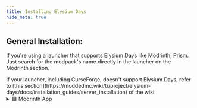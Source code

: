 ```yaml
---
title: Installing Elysium Days
hide_meta: true
---
```


## General Installation:
If you're using a launcher that supports Elysium Days like Modrinth, Prism. Just search for the modpack's name directly in the launcher on the Modrinth section.

<Callout variant="info">
    If your launcher, including CurseForge, doesn't support Elysium Days, refer to [this section](https://moddedmc.wiki/tr/project/elysium-days/docs/installation_guides/server_installation) of the wiki.
</Callout>

<details>
<summary>🟩 Modrinth App</summary>

<a href="https://modrinth.com/app" rel="noopener nofollow ugc"><img src="https://wsrv.nl/?url=https://i.ibb.co/yFjmjTgM/button-install-modrinth-app.png" alt="Download Modrinth App" width="200"></a>

<ModAsset
  width="100%"
  title="Prism Play"
  location="elysium-days:discover_content"
/>


</details>

